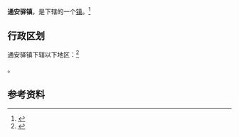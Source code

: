 {{multiple issues|
{{expand|time=2013-03-22T17:16:20+00:00}}
{{expert|time=2013-03-22T17:16:20+00:00}}
{{trivia|time=2013-03-22T17:16:20+00:00}}
}}
{{中国乡级行政区
|景观照片文件名 = 火车窗外 - panoramio.jpg
|景观照片描述 = 高阳村
|汉语拼音 = 
|其他语言 = 
|其他语言名称 = 
|旧称 = 
|地名出处 = 
|位置图文件名 = 
|位置图描述 = 
|自定义图片= 
|建置时间 = 
|政府驻地 = 
|毗邻 = 
|总面积 = 
|总人口 = 
|总人口年份 = 
|户籍人口 = 
|户籍人口年份 = 
|常住人口 = 
|常住人口年份 = 
|人口密度 = 
|GDP = 
|GDP年份 = 
|邮政编码 = 
|电话区号 = 932
|官方网站 = 
|网站名称 = 
|62/11/22/105/000}}

'''通安驿镇'''，是{{PRC admin/fullname|62/11/22/105/000|3}}下辖的一个[[行政建制镇|镇]]。<ref>{{PRC admin/ref sgc|{{PRC admin/parent|62/11/22/105/000}}}}</ref>

== 行政区划 ==

通安驿镇下辖以下地区：<ref>{{PRC admin/ref sgc|62/11/22/105/000}}</ref>

{{PRC admin/children|62/11/22/105/000}}。

== 参考资料 ==

{{reflist}}

{{行政区划小作品}}
{{PRC admin/navcat|62/11/22/105/000}}